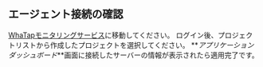 ## エージェント接続の確認

[WhaTapモニタリングサービス](https://service.whatap.io)に移動してください。 ログイン後、プロジェクトリストから作成したプロジェクトを選択してください。 **_アプリケーションダッシュボード_**画面に接続したサーバーの情報が表示されたら適用完了です。

<ImgLang img='after-install-apm-dashboard.png' desc='アプリケーションダッシュボード' />
